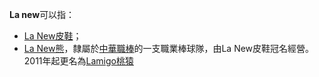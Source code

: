 '''La new'''可以指：
* [[La_New皮鞋|La New皮鞋]]；
* [[La_New熊|La New熊]]，隸屬於[[中華職棒|中華職棒]]的一支職業棒球隊，由La New皮鞋冠名經營。2011年起更名為[[Lamigo桃猿|Lamigo桃猿]]
{{disambig|Cat=非中文名称消歧义}}